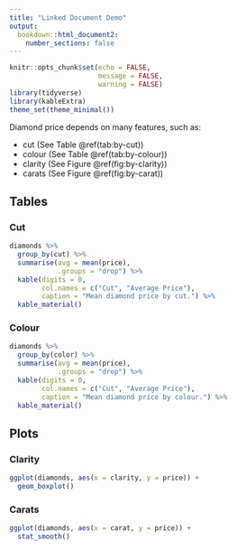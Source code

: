 ```yaml
---
title: "Linked Document Demo"
output: 
  bookdown::html_document2:
    number_sections: false
---
```


```r
knitr::opts_chunk$set(echo = FALSE,
                      message = FALSE,
                      warning = FALSE)
library(tidyverse)
library(kableExtra)
theme_set(theme_minimal())
```

Diamond price depends on many features, such as:

- cut (See Table\ \@ref(tab:by-cut))
- colour (See Table\ \@ref(tab:by-colour))
- clarity (See Figure\ \@ref(fig:by-clarity))
- carats (See Figure\ \@ref(fig:by-carat))

## Tables

### Cut

```r
diamonds %>%
  group_by(cut) %>%
  summarise(avg = mean(price),
            .groups = "drop") %>%
  kable(digits = 0, 
        col.names = c("Cut", "Average Price"),
        caption = "Mean diamond price by cut.") %>%
  kable_material()
```

### Colour

```r
diamonds %>%
  group_by(color) %>%
  summarise(avg = mean(price),
            .groups = "drop") %>%
  kable(digits = 0, 
        col.names = c("Cut", "Average Price"),
        caption = "Mean diamond price by colour.") %>%
  kable_material()
```

## Plots

### Clarity

```r
ggplot(diamonds, aes(x = clarity, y = price)) +
  geom_boxplot() 
```

### Carats

```r
ggplot(diamonds, aes(x = carat, y = price)) +
  stat_smooth()
```

